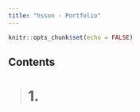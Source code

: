 ```yaml
---
title: "hsson - Portfolio"
---
```


```r
knitr::opts_chunk$set(echo = FALSE)
```
## Contents
> # 1.
